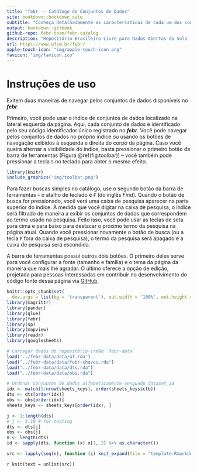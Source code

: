 ```yaml
--- 
title: "febr -- Catálogo de Conjuntos de Dados"
site: bookdown::bookdown_site
subtitle: "Conheça detalhadamente as características de cada um dos conjuntos de dados abertos do solo. Saiba como os dados foram gerados e dê os devidos créditos às pessoas e instituições responsáveis."
output: bookdown::gitbook
github-repo: febr-team/febr-catalog
description: "Repositório Brasileiro Livre para Dados Abertos do Solo -- Catálogo de Conjuntos de Dados"
url: http\://www.ufsm.br/febr/
apple-touch-icon: "img/apple-touch-icon.png"
favicon: "img/favicon.ico"
---
```


# Instruções de uso {-}

<!-- <span class="label label-default">Default Label</span> -->
<!-- <span class="label label-primary">Primary Label</span> -->
<!-- <span class="label label-success">Success Label</span> -->
<!-- <span class="label label-info">Info Label</span> -->
<!-- <span class="label label-warning">Warning Label</span> -->
<!-- <span class="label label-danger">Danger Label</span>  -->

Exitem duas maneiras de navegar pelos conjuntos de dados disponíveis no ___febr___.

Primeiro, você pode usar o índice de conjuntos de dados localizado na lateral esquerda da página. Aqui, cada conjunto de dados é identificado pelo seu código identificador único registrado no ___febr___. Você pode navegar pelos conjuntos de dados no próprio índice ou usando os botões de navegação exibidos à esquerda e direita do corpo da página. Caso você queira alternar a visibilidade do índice, basta pressionar o primeiro botão da barra de ferramentas (Figura \@ref(fig:toolbar)) -- você também pode pressionar a tecla `S` no teclado para obter o mesmo efeito.

```r
library(knitr)
include_graphics('img/toolbar.png')
```

Para fazer buscas simples no catálogo, use o segundo botão da barra de ferramentas -- o atalho de teclado é `F` (do inglês *Find*). Quando o botão de busca for pressionado, você verá uma caixa de pesquisa aparecer na parte superior do índice. À medida que você digitar na caixa de pesquisa, o índice será filtrado de maneira a exibir os conjuntos de dados que correspondem ao termo usado na pesquisa. Feito isso, você pode usar as teclas de seta para cima e para baixo para destacar o próximo termo da pesquisa na página atual. Quando você pressionar novamente o botão de busca (ou a tecla `F` fora da caixa de pesquisa), o termo da pesquisa será apagado e a caixa de pesquisa será escondida.

A barra de ferramentas possui outros dois botões. O primeiro deles serve para você configurar a fonte (tamanho e família) e o tema da página da maneira que mais lhe agradar. O último oferece a opção de edição, projetada para pessoas interessadas em contribuir no desenvolvimento do código fonte dessa página via [GitHub](https://github.com/febr-team).

```r
knitr::opts_chunk$set(
  dev.args = list(bg = 'transparent'), out.width = '100%', out.height = '80vh', echo = FALSE)
library(magrittr)
library(pander)
library(glue)
library(febr)
library(sp)
library(mapview)
library(readr)
library(googlesheets)
```

```r
# Carregar dados do repositório-irmão `febr-data`
load('../febr-data/data/uf.rda')
load("../febr-data/data/febr-chaves.rda")
load("../febr-data/data/dts.rda")
load("../febr-data/data/obs.rda")
```

```r
# Ordenar conjuntos de dados alfabeticamente sengundo dataset_id
idx <- match(1:nrow(sheets_keys), order(sheets_keys$ctb))
dts <- dts[order(idx)]
obs <- obs[order(idx)]
sheets_keys <- sheets_keys[order(idx), ]
```

```r
j <- 1:length(dts)
# j <- 1:10 # for testing
dts <- dts[j]
obs <- obs[j]
n <- length(dts)
id <- sapply(dts, function (x) x[1, 2] %>% as.character())
```

```r
src <- lapply(seq(n), function (i) knit_expand(file = "template.Rmarkdown", delim = c("**", "**")))
```

`r knit(text = unlist(src))`
